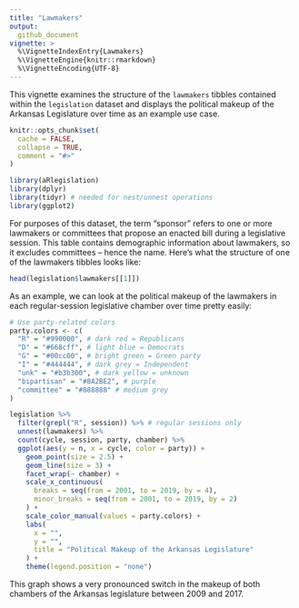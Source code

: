 ```yaml
---
title: "Lawmakers"
output:
  github_document
vignette: >
  %\VignetteIndexEntry{Lawmakers}
  %\VignetteEngine{knitr::rmarkdown}
  %\VignetteEncoding{UTF-8}
---
```



This vignette examines the structure of the `lawmakers` tibbles contained within the `legislation` dataset and displays the political makeup of the Arkansas Legislature over time as an example use case. 


```r
knitr::opts_chunk$set(
  cache = FALSE,
  collapse = TRUE,
  comment = "#>"
)
```

```r
library(aRlegislation)
library(dplyr)
library(tidyr) # needed for nest/unnest operations
library(ggplot2)
```

For purposes of this dataset, the term "sponsor" refers to one or more lawmakers or committees that propose an enacted bill during a legislative session. This table contains demographic information about lawmakers, so it excludes committees -- hence the name. Here's what the structure of one of the lawmakers tibbles looks like: 

```r
head(legislation$lawmakers[[1]])
```

As an example, we can look at the political makeup of the lawmakers in each regular-session legislative chamber over time pretty easily:

```r
# Use party-related colors
party.colors <- c(
  "R" = "#990000", # dark red = Republicans
  "D" = "#668cff", # light blue = Democrats
  "G" = "#00cc00", # bright green = Green party
  "I" = "#444444", # dark grey = Independent
  "unk" = "#b3b300", # dark yellow = unknown
  "bipartisan" = "#8A2BE2", # purple
  "committee" = "#888888" # medium grey
)

legislation %>%
  filter(grepl("R", session)) %>% # regular sessions only
  unnest(lawmakers) %>%
  count(cycle, session, party, chamber) %>%
  ggplot(aes(y = n, x = cycle, color = party)) +
    geom_point(size = 2.5) +
    geom_line(size = 3) +
    facet_wrap(~ chamber) +
    scale_x_continuous(
      breaks = seq(from = 2001, to = 2019, by = 4), 
      minor_breaks = seq(from = 2001, to = 2019, by = 2)
    ) +
    scale_color_manual(values = party.colors) +
    labs(
      x = "",
      y = "",
      title = "Political Makeup of the Arkansas Legislature"
    ) +
    theme(legend.position = "none")
```

This graph shows a very pronounced switch in the makeup of both chambers of the Arkansas legislature between 2009 and 2017. 
